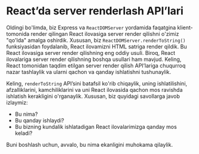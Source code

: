 # React’da server renderlash API’lari

Oldingi bo'limda, biz Express va `ReactDOMServer` yordamida faqatgina klient-tomonida render qilingan React ilovasiga server render qilishni o'zimiz "qo'lda" amalga oshirdik. Xususan, biz `ReactDOMServer.renderToString()` funksiyasidan foydalanib, React ilovamizni HTML satriga render qildik. Bu React ilovasiga server render qilishning eng oddiy usuli. Biroq, React ilovalariga server render qilishning boshqa usullari ham mavjud. Keling, React tomonidan taqdim etilgan server render qilish API’lariga chuqurroq nazar tashlaylik va ularni qachon va qanday ishlatishni tushunaylik.

Keling, `renderToString` API’sini batafsil ko'rib chiqaylik, uning ishlatilishini, afzalliklarini, kamchiliklarini va uni React ilovasida qachon mos ravishda ishlatish kerakligini o'rganaylik. Xususan, biz quyidagi savollarga javob izlaymiz:
- Bu nima?
- Bu qanday ishlaydi?
- Bu bizning kundalik ishlatadigan React ilovalarimizga qanday mos keladi?

Buni boshlash uchun, avvalo, bu nima ekanligini muhokama qilaylik.